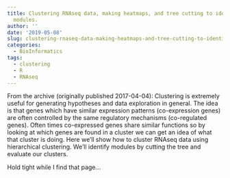 ```yaml
---
title: Clustering RNAseq data, making heatmaps, and tree cutting to identify gene
  modules.
author: ''
date: '2019-05-08'
slug: clustering-rnaseq-data-making-heatmaps-and-tree-cutting-to-identify-gene-modules
categories:
  - BioInformatics
tags:
  - clustering
  - R
  - RNAseq
---
```

From the archive (originally published 2017-04-04):  Clustering is extremely useful for generating hypotheses and data exploration in general. The idea is that genes which have similar expression patterns (co-expression genes) are often controlled by the same regulatory mechanisms (co-regulated genes). Often times co-expressed genes share similar functions so by looking at which genes are found in a cluster we can get an idea of what that cluster is doing. Here we'll show how to cluster RNAseq data using hierarchical clustering. We'll identify modules by cutting the tree and evaluate our clusters.  



<script>
window.location.replace("https://2-bitbio.com/2017/04/clustering-rnaseq-data-making-heatmaps.html");
</script>
Hold tight while I find that page...
